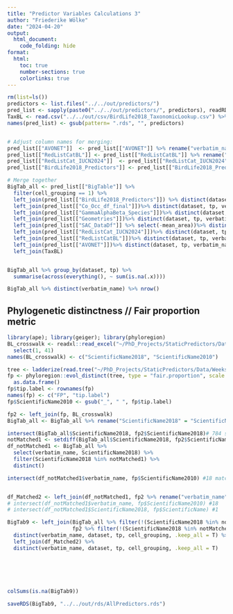 ```yaml
---
title: "Predictor Variables Calculations 3"
author: "Friederike Wölke"
date: "2024-04-20"
output:
  html_document:
    code_folding: hide
format:
  html:
    toc: true
    number-sections: true
    colorlinks: true
---
```


```r
rm(list=ls())
predictors <- list.files("../../out/predictors/")
pred_list <- sapply(paste0("../../out/predictors/", predictors), readRDS)
TaxBL <- read.csv("../../out/csv/BirdLife2018_TaxonomicLookup.csv") %>% select(-X) %>% rename("verbatim_name" = "AtlasSp")
names(pred_list) <- gsub(pattern= ".rds", "", predictors)


# Adjust column names for merging:
pred_list[["AVONET"]]  <- pred_list[["AVONET"]] %>% rename("verbatim_name" = "AtlasSp") %>% distinct(verbatim_name, .keep_all =T)
pred_list[["RedListCatBL"]] <- pred_list[["RedListCatBL"]] %>% rename("verbatim_name" = "AtlasSp") %>% distinct(verbatim_name, .keep_all =T)
pred_list[["RedListCat_IUCN2024"]]  <- pred_list[["RedListCat_IUCN2024"]] %>% rename("verbatim_name" = "AtlasSp") %>% distinct(verbatim_name, .keep_all =T)
pred_list[["BirdLife2018_Predictors"]] <- pred_list[["BirdLife2018_Predictors"]] %>% distinct(verbatim_name, .keep_all =T)

# Merge together
BigTab_all <- pred_list[["BigTable"]] %>% 
  filter(cell_grouping == 1) %>% 
  left_join(pred_list[["BirdLife2018_Predictors"]]) %>% distinct(dataset, tp, verbatim_name, .keep_all=T) %>% 
  left_join(pred_list[["Co_Occ_df_final"]])%>% distinct(dataset, tp, verbatim_name, .keep_all=T) %>%
  left_join(pred_list[["GammaAlphaBeta_Species"]])%>% distinct(dataset, tp, verbatim_name, .keep_all=T) %>% 
  left_join(pred_list[["Geometries"]])%>% distinct(dataset, tp, verbatim_name, .keep_all=T) %>%
  left_join(pred_list[["SAC_DataDf"]] %>% select(-mean_area))%>% distinct(dataset, tp, verbatim_name, .keep_all=T) %>%
  left_join(pred_list[["RedListCat_IUCN2024"]])%>% distinct(dataset, tp, verbatim_name, .keep_all=T) %>%
  left_join(pred_list[["RedListCatBL"]])%>% distinct(dataset, tp, verbatim_name, .keep_all=T) %>%
  left_join(pred_list[["AVONET"]])%>% distinct(dataset, tp, verbatim_name, .keep_all=T) %>%
  left_join(TaxBL)


BigTab_all %>% group_by(dataset, tp) %>% 
  summarise(across(everything(), ~ sum(is.na(.x))))

BigTab_all %>% distinct(verbatim_name) %>% nrow()

```

## Phylogenetic distinctness // Fair proportion metric
```r
library(ape); library(geiger); library(phyloregion)
BL_crosswalk <- readxl::read_excel("~/PhD_Projects/StaticPredictors/Data/BL_taxonomy_crosswalk.xlsx", sheet = 1, col_names = T) %>% 
  select(1, 41)
names(BL_crosswalk) <- c("ScientificName2018", "ScientificName2010")

tree <- ladderize(read.tree("~/PhD_Projects/StaticPredictors/Data/Weeks_et_at_2022/singe_bird_phylo.tre"))
fp <- phyloregion::evol_distinct(tree, type = "fair.proportion", scale = F, use.branch.lengths = T) %>% 
  as.data.frame()
fp$tip.label <- rownames(fp)
names(fp) <- c("FP", "tip.label")
fp$ScientificName2010 <- gsub("_", " ", fp$tip.label)

fp2 <- left_join(fp, BL_crosswalk)
BigTab_all <- BigTab_all %>% rename("ScientificName2018" = "ScientificName")

intersect(BigTab_all$ScientificName2018, fp2$ScientificName2018)# 784 sp matched directly via BL taxonomy from 2018 
notMatched1 <- setdiff(BigTab_all$ScientificName2018, fp2$ScientificName2018) # 25 sp not matched
df_notMatched1 <- BigTab_all %>% 
  select(verbatim_name, ScientificName2018) %>% 
  filter(ScientificName2018 %in% notMatched1) %>% 
  distinct()

intersect(df_notMatched1$verbatim_name, fp$ScientificName2010) #18 match directly


df_Matched2 <- left_join(df_notMatched1, fp2 %>% rename("verbatim_name" = "ScientificName2010") %>% select(-ScientificName2018))
# intersect(df_notMatched1$verbatim_name, fp$ScientificName2010) #18 
# intersect(df_notMatched1$ScientificName2018, fp$ScientificName) #1 

BigTab9 <- left_join(BigTab_all %>% filter(!(ScientificName2018 %in% notMatched1)), 
                     fp2 %>% filter(!(ScientificName2018 %in% notMatched1))) %>% 
  distinct(verbatim_name, dataset, tp, cell_grouping, .keep_all = T) %>%
  left_join(df_Matched2) %>% 
  distinct(verbatim_name, dataset, tp, cell_grouping, .keep_all = T)






colSums(is.na(BigTab9))

saveRDS(BigTab9, "../../out/rds/AllPredictors.rds")

```

